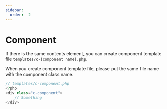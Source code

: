 ```yaml
---
sidebar:
  order:  2
---
```


# Component

If there is the same contents element, you can create component template file `templates/c-{component name}.php`.

When you create component template file, please put the same file name with the component class name.

```php
// templates/c-component.php
<?php
<div class="c-component">
    // Something
</div>
```

